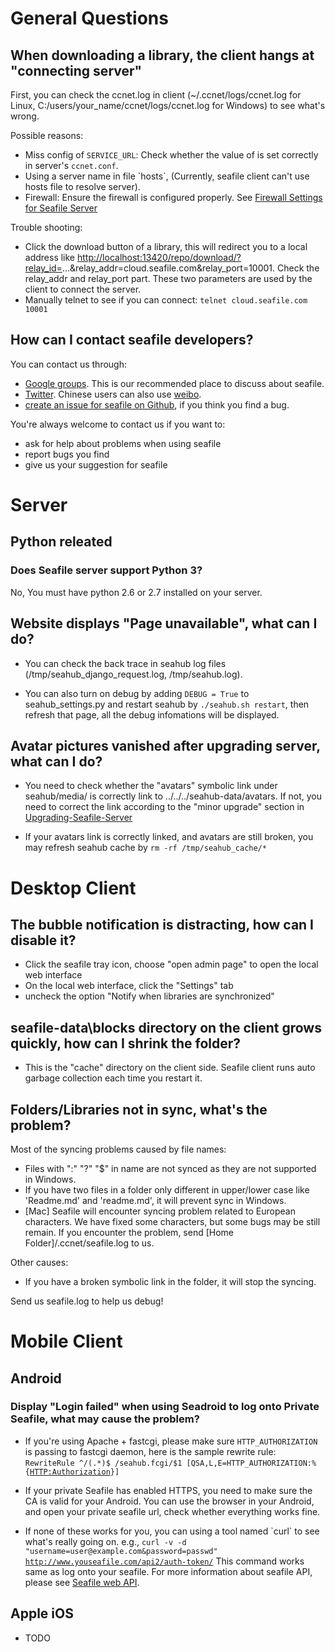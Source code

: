 = General Questions =

== When downloading a library, the client hangs at "connecting server" ==

First, you can check the ccnet.log in client (~/.ccnet/logs/ccnet.log for Linux, C:/users/your_name/ccnet/logs/ccnet.log for Windows) to see what's wrong.

Possible reasons:

* Miss config of  <code>SERVICE_URL</code>: Check whether the value of is set correctly in server's <code>ccnet.conf</code>.
* Using a server name in file `hosts`, (Currently, seafile client can't use hosts file to resolve server).
* Firewall: Ensure the firewall is configured properly. See [[Firewall Settings for Seafile Server ]]

Trouble shooting:

* Click the  download button of a library, this will redirect you to a local address like http://localhost:13420/repo/download/?relay_id=...&relay_addr=cloud.seafile.com&relay_port=10001. Check the relay_addr and relay_port part. These two parameters are used by the client to connect the server.
* Manually telnet to see if you can connect: <code>telnet cloud.seafile.com 10001</code> 

== How can I contact seafile developers? ==

You can contact us through:
* [https://groups.google.com/forum/?fromgroups=#!forum/seafile Google groups]. This is our recommended place to discuss about seafile.
* [https://twitter.com/seafile Twitter]. Chinese users can also use [http://weibo.com/seafile weibo].
* [https://github.com/haiwen/seafile/issues create an issue for seafile on Github], if you think you find a bug.

You're always welcome to contact us if you want to:

* ask for help about problems when using seafile
* report bugs you find
* give us your suggestion for seafile

= Server = 

== Python releated ==

=== Does Seafile server support Python 3? ===

No, You must have python 2.6 or 2.7 installed on your server.

== Website displays "Page unavailable", what can I do? ==

* You can check the back trace in seahub log files (/tmp/seahub_django_request.log, /tmp/seahub.log).

* You can also turn on debug by adding <code>DEBUG = True</code> to seahub_settings.py and restart seahub by <code>./seahub.sh restart</code>, then refresh that page, all the debug infomations will be displayed.

== Avatar pictures vanished after upgrading server, what can I do? ==

* You need to check whether the "avatars" symbolic link under seahub/media/ is correctly link to ../../../seahub-data/avatars. If not, you need to correct the link according to the "minor upgrade" section in [[Upgrading-Seafile-Server]]

* If your avatars link is correctly linked, and avatars are still broken, you may refresh seahub cache by <code>rm -rf /tmp/seahub_cache/*</code>

= Desktop Client =

== The bubble notification is distracting, how can I disable it? ==

* Click the seafile tray icon, choose "open admin page" to open the local web interface
* On the local web interface, click the "Settings" tab
* uncheck the option "Notify when libraries are synchronized"

== seafile-data\blocks directory on the client grows quickly, how can I shrink the folder? ==

* This is the "cache" directory on the client side. Seafile client runs auto garbage collection each time you restart it.

== Folders/Libraries not in sync, what's the problem? ==

Most of the syncing problems caused by file names: 

* Files with ":" "?" "$" in name are not synced as they are not supported in Windows.
* If you have two files in a folder only different in upper/lower case like 'Readme.md' and 'readme.md', it will prevent sync in Windows.
* [Mac] Seafile will encounter syncing problem related to European characters. We have fixed some characters, but some bugs may be still remain. If you encounter the problem, send [Home Folder]/.ccnet/seafile.log to us. 

Other causes:

* If you have a broken symbolic link in the folder, it will stop the syncing.

Send us seafile.log to help us debug!

= Mobile Client =

== Android ==

=== Display "Login failed" when using Seadroid to log onto Private Seafile, what may cause the problem? ===

* If you're using Apache + fastcgi, please make sure <code>HTTP_AUTHORIZATION</code> is passing to fastcgi daemon, here is the sample rewrite rule: <code>RewriteRule ^/(.*)$ /seahub.fcgi/$1 [QSA,L,E=HTTP_AUTHORIZATION:%{HTTP:Authorization}]</code>

* If your private Seafile has enabled HTTPS, you need to make sure the CA is valid for your Android. You can use the browser in your Android, and open your private seafile url, check whether everything works fine.

* If none of these works for you, you can using a tool named `curl` to see what's really going on. e.g., <code>curl -v -d "username=user@example.com&password=passwd" http://www.youseafile.com/api2/auth-token/</code> This command works same as log onto your seafile. For more information about seafile API, please see [[Seafile web API]].

== Apple iOS ==

* TODO